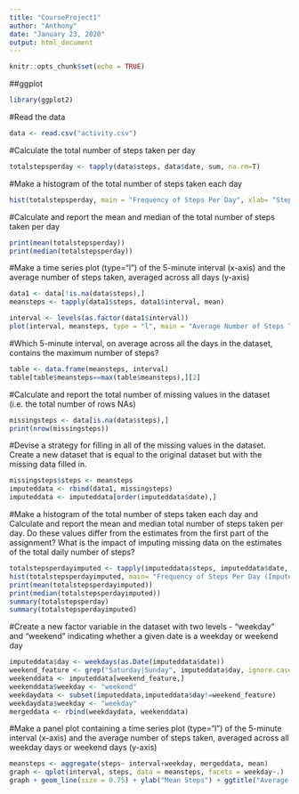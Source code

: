---
title: "CourseProject1"
author: "Anthony"
date: "January 23, 2020"
output: html_document
---

```{r setup, include=FALSE}
knitr::opts_chunk$set(echo = TRUE)
```

##ggplot

```{r}
library(ggplot2)
```

#Read the data

```{r}
data <- read.csv("activity.csv")
```

#Calculate the total number of steps taken per day

```{r}
totalstepsperday <- tapply(data$steps, data$date, sum, na.rm=T)
```

#Make a histogram of the total number of steps taken each day

```{r}
hist(totalstepsperday, main = "Frequency of Steps Per Day", xlab= "Steps Per Day", ylab="Frequency")
```

#Calculate and report the mean and median of the total number of steps taken per day

```{r}
print(mean(totalstepsperday))
print(median(totalstepsperday))
```

#Make a time series plot (type="l") of the 5-minute interval (x-axis) and the average number of steps taken, averaged across all days (y-axis)

```{r}
data1 <- data[!is.na(data$steps),]
meansteps <- tapply(data1$steps, data1$interval, mean)

interval <- levels(as.factor(data1$interval))
plot(interval, meansteps, type = "l", main = "Average Number of Steps Taken Over Time", xlab = "Interval", ylab = "Mean Steps")
```

#Which 5-minute interval, on average across all the days in the dataset, contains the maximum number of steps?

```{r}
table <- data.frame(meansteps, interval)
table[table$meansteps==max(table$meansteps),][2]
```

#Calculate and report the total number of missing values in the dataset (i.e. the total number of rows NAs)

```{r}
missingsteps <- data[is.na(data$steps),]
print(nrow(missingsteps))
```

#Devise a strategy for filling in all of the missing values in the dataset. Create a new dataset that is equal to the original dataset but with the missing data filled in.

```{r}
missingsteps$steps <- meansteps
imputeddata <- rbind(data1, missingsteps)
imputeddata <- imputeddata[order(imputeddata$date),]
```

#Make a histogram of the total number of steps taken each day and Calculate and report the mean and median total number of steps taken per day. Do these values differ from the estimates from the first part of the assignment? What is the impact of imputing missing data on the estimates of the total daily number of steps?

```{r}
totalstepsperdayimputed <- tapply(imputeddata$steps, imputeddata$date, sum)
hist(totalstepsperdayimputed, main= "Frequency of Steps Per Day (Imputed)", xlab= "Steps Per Day", ylab="Frequency")
print(mean(totalstepsperdayimputed))
print(median(totalstepsperdayimputed))
summary(totalstepsperday)
summary(totalstepsperdayimputed)
```
#Create a new factor variable in the dataset with two levels - "weekday" and "weekend" indicating whether a given date is a weekday or weekend day

```{r}
imputeddata$day <- weekdays(as.Date(imputeddata$date))
weekend_feature <- grep("Saturday|Sunday", imputeddata$day, ignore.case = T)
weekenddata <- imputeddata[weekend_feature,]
weekenddata$weekday <- "weekend"
weekdaydata <- subset(imputeddata,imputeddata$day!=weekend_feature)
weekdaydata$weekday <- "weekday"
mergeddata <- rbind(weekdaydata, weekenddata)
```

#Make a panel plot containing a time series plot (type="l") of the 5-minute interval (x-axis) and the average number of steps taken, averaged across all weekday days or weekend days (y-axis)

```{r}
meansteps <- aggregate(steps~ interval+weekday, mergeddata, mean)
graph <- qplot(interval, steps, data = meansteps, facets = weekday~.)
graph + geom_line(size = 0.75) + ylab("Mean Steps") + ggtitle("Average Number of Steps Taken")
```
